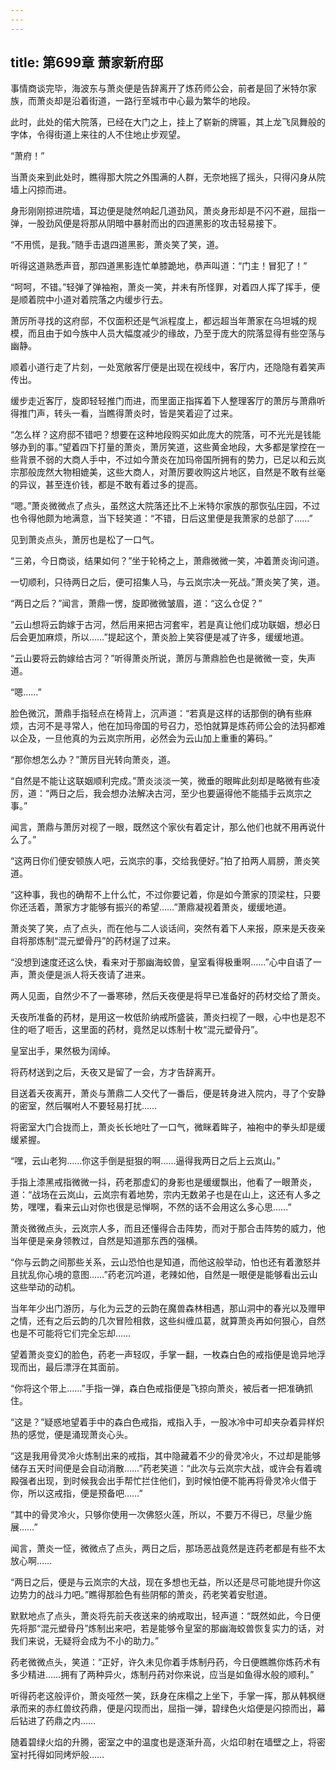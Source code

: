 ```yaml
---
---
---
```

title: 第699章 萧家新府邸
---



事情商谈完毕，海波东与萧炎便是告辞离开了炼药师公会，前者是回了米特尔家族，而萧炎却是沿着街道，一路行至城市中心最为繁华的地段。

此时，此处的偌大院落，已经在大门之上，挂上了崭新的牌匾，其上龙飞凤舞般的字体，令得街道上来往的人不住地止步观望。

“萧府！”

当萧炎来到此处时，瞧得那大院之外围满的人群，无奈地摇了摇头，只得闪身从院墙上闪掠而进。

身形刚刚掠进院墙，耳边便是陡然响起几道劲风，萧炎身形却是不闪不避，屈指一弹，一股劲风便是将那从阴暗中暴射而出的四道黑影的攻击轻易接下。

“不用慌，是我。”随手击退四道黑影，萧炎笑了笑，道。

听得这道熟悉声音，那四道黑影连忙单膝跪地，恭声叫道：“门主！冒犯了！”

“呵呵，不错。”轻弹了弹袖袍，萧炎一笑，并未有所怪罪，对着四人挥了挥手，便是顺着院中小道对着院落之内缓步行去。

萧厉所寻找的这府邸，不仅面积还是气派程度上，都远超当年萧家在乌坦城的规模，而且由于如今族中人员大幅度减少的缘故，乃至于庞大的院落显得有些空荡与幽静。

顺着小道行走了片刻，一处宽敞客厅便是出现在视线中，客厅内，还隐隐有着笑声传出。

缓步走近客厅，旋即轻轻推门而进，而里面正指挥着下人整理客厅的萧厉与萧鼎听得推门声，转头一看，当瞧得萧炎时，皆是笑着迎了过来。

“怎么样？这府邸不错吧？想要在这种地段购买如此庞大的院落，可不光光是钱能够办到的事。”望着四下打量的萧炎，萧厉笑道，这些黄金地段，大多都是掌控在一些背景不弱的大商人手中，不过如今萧炎在加玛帝国所拥有的势力，已足以和云岚宗那般庞然大物相媲美，这些大商人，对萧厉要收购这片地区，自然是不敢有丝毫的异议，甚至连价钱，都是不敢有着过多的提高。

“嗯。”萧炎微微点了点头，虽然这大院落还比不上米特尔家族的那恢弘庄园，不过也令得他颇为地满意，当下轻笑道：“不错，日后这里便是我萧家的总部了……”

见到萧炎点头，萧厉也是松了一口气。

“三弟，今日商谈，结果如何？”坐于轮椅之上，萧鼎微微一笑，冲着萧炎询问道。

一切顺利，只待两日之后，便可招集人马，与云岚宗决一死战。”萧炎笑了笑，道。

“两日之后？”闻言，萧鼎一愣，旋即微微皱眉，道：“这么仓促？”

“云山想将云韵嫁于古河，然后用来把古河套牢，若是真让他们成功联姻，想必日后会更加麻烦，所以……”提起这个，萧炎脸上笑容便是减了许多，缓缓地道。

“云山要将云韵嫁给古河？”听得萧炎所说，萧厉与萧鼎脸色也是微微一变，失声道。

“嗯……”

脸色微沉，萧鼎手指轻点在椅背上，沉声道：“若真是这样的话那倒的确有些麻烦，古河不是寻常人，他在加玛帝国的号召力，恐怕就算是炼药师公会的法犸都难以企及，一旦他真的为云岚宗所用，必然会为云山加上重重的筹码。”

“那你想怎么办？”萧厉目光转向萧炎，道。

“自然是不能让这联姻顺利完成。”萧炎淡淡一笑，微垂的眼眸此刻却是略微有些凌厉，道：“两日之后，我会想办法解决古河，至少也要逼得他不能插手云岚宗之事。”

闻言，萧鼎与萧厉对视了一眼，既然这个家伙有着定计，那么他们也就不用再说什么了。”

“这两日你们便安顿族人吧，云岚宗的事，交给我便好。”拍了拍两人肩膀，萧炎笑道。

“这种事，我也的确帮不上什么忙，不过你要记着，你是如今萧家的顶梁柱，只要你还活着，萧家方才能够有振兴的希望……”萧鼎凝视着萧炎，缓缓地道。

萧炎笑了笑，点了点头，而在他与二人谈话间，突然有着下人来报，原来是夭夜亲自将那炼制“混元塑骨丹”的药材逞了过来。

“没想到速度还这么快，看来对于那幽海蛟兽，皇室看得极重啊……”心中自语了一声，萧炎便是派人将夭夜请了进来。

两人见面，自然少不了一番寒碜，然后夭夜便是将早已准备好的药材交给了萧炎。

夭夜所准备的药材，是用这一枚低阶纳戒所盛装，萧炎扫视了一眼，心中也是忍不住的咂了咂舌，这里面的药材，竟然足以炼制十枚“混元塑骨丹”。

皇室出手，果然极为阔绰。

将药材送到之后，夭夜又是留了一会，方才告辞离开。

目送着夭夜离开，萧炎与萧鼎二人交代了一番后，便是转身进入院内，寻了个安静的密室，然后嘱咐人不要轻易打扰……

将密室大门合拢而上，萧炎长长地吐了一口气，微眯着眸子，袖袍中的拳头却是缓缓紧握。

“嘿，云山老狗……你这手倒是挺狠的啊……逼得我两日之后上云岚山。”

手指上漆黑戒指微微一抖，药老那虚幻的身影也是缓缓飘出，他看了一眼萧炎，道：“战场在云岚山，云岚宗有着地势，宗内无数弟子也是在山上，这还有人多之势，嘿嘿，看来云山对你也很是忌惮啊，不然的话不会用这么多心思……”

萧炎微微点头，云岚宗人多，而且还懂得合击阵势，而对于那合击阵势的威力，他当年便是亲身领教过，自然是知道那东西的强横。

“你与云韵之间那些关系，云山恐怕也是知道，而他这般举动，怕也还有着激怒并且扰乱你心境的意图……”药老沉吟道，老辣如他，自然是一眼便是能够看出云山这些举动的动机。

当年年少出门游历，与化为云芝的云韵在魔兽森林相遇，那山洞中的春光以及赠甲之情，还有之后云韵的几次冒险相救，这些纠缠瓜葛，就算萧炎再如何狠心，自然也是不可能将它们完全忘却……

望着萧炎变幻的脸色，药老一声轻叹，手掌一翻，一枚森白色的戒指便是诡异地浮现而出，最后漂浮在其面前。

“你将这个带上……”手指一弹，森白色戒指便是飞掠向萧炎，被后者一把准确抓住。

“这是？”疑惑地望着手中的森白色戒指，戒指入手，一股冰冷中可却夹杂着异样炽热的感觉，便是涌现萧炎心头。

“这是我用骨灵冷火炼制出来的戒指，其中隐藏着不少的骨灵冷火，不过却是能够储存五天时间便是会自动消散……”药老笑道：“此次与云岚宗大战，或许会有着魂殿强者出现，到时候我会出手帮忙拦住他们，到时候怕便不能再将骨灵冷火借于你，所以这戒指，便是预备吧……”

“其中的骨灵冷火，只够你使用一次佛怒火莲，所以，不要万不得已，尽量少施展……”

闻言，萧炎一怔，微微点了点头，两日之后，那场恶战竟然是连药老都是有些不太放心啊……

“两日之后，便是与云岚宗的大战，现在多想也无益，所以还是尽可能地提升你这边势力的战斗力吧。”瞧得那脸色有些阴郁的萧炎，药老笑着安慰道。

默默地点了点头，萧炎将先前夭夜送来的纳戒取出，轻声道：“既然如此，今日便先将那“混元塑骨丹”炼制出来吧，若是能够令皇室的那幽海蛟兽恢复实力的话，对我们来说，无疑将会成为不小的助力。”

药老微微点头，笑道：“正好，许久未见你着手炼制丹药，今日便瞧瞧你炼药术有多少精进……拥有了两种异火，炼制丹药对你来说，应当是如鱼得水般的顺利。”

听得药老这般评价，萧炎哑然一笑，跃身在床榻之上坐下，手掌一挥，那从韩枫继承而来的赤红兽纹药鼎，便是闪现而出，屈指一弹，碧绿色火焰便是闪掠而出，幕后钻进了药鼎之内……

随着碧绿火焰的升腾，密室之中的温度也是逐渐升高，火焰印射在墙壁之上，将密室衬托得如同烤炉般……